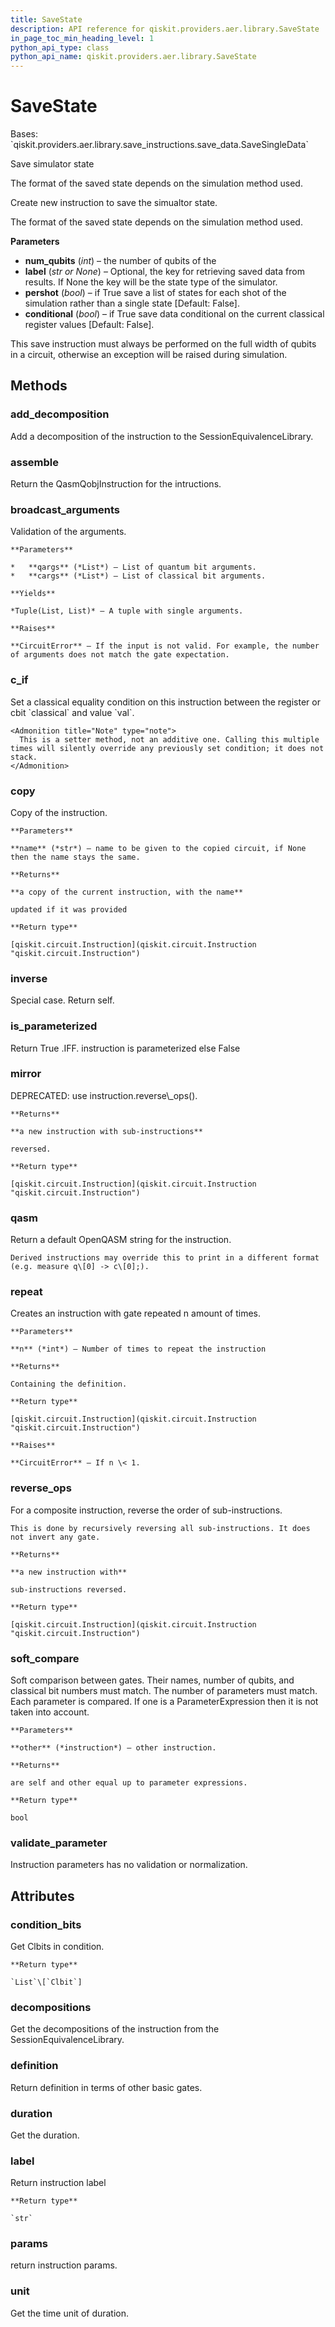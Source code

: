```yaml
---
title: SaveState
description: API reference for qiskit.providers.aer.library.SaveState
in_page_toc_min_heading_level: 1
python_api_type: class
python_api_name: qiskit.providers.aer.library.SaveState
---
```


# SaveState

<Class id="qiskit.providers.aer.library.SaveState" isDedicatedPage={true} github="https://github.com/qiskit/qiskit-aer/tree/stable/0.9/qiskit/providers/aer/library/save_instructions/save_state.py" signature="SaveState(num_qubits, label=None, pershot=False, conditional=False)" modifiers="class">
  Bases: `qiskit.providers.aer.library.save_instructions.save_data.SaveSingleData`

  Save simulator state

  The format of the saved state depends on the simulation method used.

  Create new instruction to save the simualtor state.

  The format of the saved state depends on the simulation method used.

  **Parameters**

  *   **num\_qubits** (*int*) – the number of qubits of the
  *   **label** (*str or None*) – Optional, the key for retrieving saved data from results. If None the key will be the state type of the simulator.
  *   **pershot** (*bool*) – if True save a list of states for each shot of the simulation rather than a single state \[Default: False].
  *   **conditional** (*bool*) – if True save data conditional on the current classical register values \[Default: False].

  <Admonition title="Note" type="note">
    This save instruction must always be performed on the full width of qubits in a circuit, otherwise an exception will be raised during simulation.
  </Admonition>

  ## Methods

  <span id="qiskit-providers-aer-library-savestate-add-decomposition" />

  ### add\_decomposition

  <Function id="qiskit.providers.aer.library.SaveState.add_decomposition" signature="SaveState.add_decomposition(decomposition)">
    Add a decomposition of the instruction to the SessionEquivalenceLibrary.
  </Function>

  <span id="qiskit-providers-aer-library-savestate-assemble" />

  ### assemble

  <Function id="qiskit.providers.aer.library.SaveState.assemble" signature="SaveState.assemble()">
    Return the QasmQobjInstruction for the intructions.
  </Function>

  <span id="qiskit-providers-aer-library-savestate-broadcast-arguments" />

  ### broadcast\_arguments

  <Function id="qiskit.providers.aer.library.SaveState.broadcast_arguments" signature="SaveState.broadcast_arguments(qargs, cargs)">
    Validation of the arguments.

    **Parameters**

    *   **qargs** (*List*) – List of quantum bit arguments.
    *   **cargs** (*List*) – List of classical bit arguments.

    **Yields**

    *Tuple(List, List)* – A tuple with single arguments.

    **Raises**

    **CircuitError** – If the input is not valid. For example, the number of arguments does not match the gate expectation.
  </Function>

  <span id="qiskit-providers-aer-library-savestate-c-if" />

  ### c\_if

  <Function id="qiskit.providers.aer.library.SaveState.c_if" signature="SaveState.c_if(classical, val)">
    Set a classical equality condition on this instruction between the register or cbit `classical` and value `val`.

    <Admonition title="Note" type="note">
      This is a setter method, not an additive one. Calling this multiple times will silently override any previously set condition; it does not stack.
    </Admonition>
  </Function>

  <span id="qiskit-providers-aer-library-savestate-copy" />

  ### copy

  <Function id="qiskit.providers.aer.library.SaveState.copy" signature="SaveState.copy(name=None)">
    Copy of the instruction.

    **Parameters**

    **name** (*str*) – name to be given to the copied circuit, if None then the name stays the same.

    **Returns**

    **a copy of the current instruction, with the name**

    updated if it was provided

    **Return type**

    [qiskit.circuit.Instruction](qiskit.circuit.Instruction "qiskit.circuit.Instruction")
  </Function>

  <span id="qiskit-providers-aer-library-savestate-inverse" />

  ### inverse

  <Function id="qiskit.providers.aer.library.SaveState.inverse" signature="SaveState.inverse()">
    Special case. Return self.
  </Function>

  <span id="qiskit-providers-aer-library-savestate-is-parameterized" />

  ### is\_parameterized

  <Function id="qiskit.providers.aer.library.SaveState.is_parameterized" signature="SaveState.is_parameterized()">
    Return True .IFF. instruction is parameterized else False
  </Function>

  <span id="qiskit-providers-aer-library-savestate-mirror" />

  ### mirror

  <Function id="qiskit.providers.aer.library.SaveState.mirror" signature="SaveState.mirror()">
    DEPRECATED: use instruction.reverse\_ops().

    **Returns**

    **a new instruction with sub-instructions**

    reversed.

    **Return type**

    [qiskit.circuit.Instruction](qiskit.circuit.Instruction "qiskit.circuit.Instruction")
  </Function>

  <span id="qiskit-providers-aer-library-savestate-qasm" />

  ### qasm

  <Function id="qiskit.providers.aer.library.SaveState.qasm" signature="SaveState.qasm()">
    Return a default OpenQASM string for the instruction.

    Derived instructions may override this to print in a different format (e.g. measure q\[0] -> c\[0];).
  </Function>

  <span id="qiskit-providers-aer-library-savestate-repeat" />

  ### repeat

  <Function id="qiskit.providers.aer.library.SaveState.repeat" signature="SaveState.repeat(n)">
    Creates an instruction with gate repeated n amount of times.

    **Parameters**

    **n** (*int*) – Number of times to repeat the instruction

    **Returns**

    Containing the definition.

    **Return type**

    [qiskit.circuit.Instruction](qiskit.circuit.Instruction "qiskit.circuit.Instruction")

    **Raises**

    **CircuitError** – If n \< 1.
  </Function>

  <span id="qiskit-providers-aer-library-savestate-reverse-ops" />

  ### reverse\_ops

  <Function id="qiskit.providers.aer.library.SaveState.reverse_ops" signature="SaveState.reverse_ops()">
    For a composite instruction, reverse the order of sub-instructions.

    This is done by recursively reversing all sub-instructions. It does not invert any gate.

    **Returns**

    **a new instruction with**

    sub-instructions reversed.

    **Return type**

    [qiskit.circuit.Instruction](qiskit.circuit.Instruction "qiskit.circuit.Instruction")
  </Function>

  <span id="qiskit-providers-aer-library-savestate-soft-compare" />

  ### soft\_compare

  <Function id="qiskit.providers.aer.library.SaveState.soft_compare" signature="SaveState.soft_compare(other)">
    Soft comparison between gates. Their names, number of qubits, and classical bit numbers must match. The number of parameters must match. Each parameter is compared. If one is a ParameterExpression then it is not taken into account.

    **Parameters**

    **other** (*instruction*) – other instruction.

    **Returns**

    are self and other equal up to parameter expressions.

    **Return type**

    bool
  </Function>

  <span id="qiskit-providers-aer-library-savestate-validate-parameter" />

  ### validate\_parameter

  <Function id="qiskit.providers.aer.library.SaveState.validate_parameter" signature="SaveState.validate_parameter(parameter)">
    Instruction parameters has no validation or normalization.
  </Function>

  ## Attributes

  ### condition\_bits

  <Attribute id="qiskit.providers.aer.library.SaveState.condition_bits">
    Get Clbits in condition.

    **Return type**

    `List`\[`Clbit`]
  </Attribute>

  ### decompositions

  <Attribute id="qiskit.providers.aer.library.SaveState.decompositions">
    Get the decompositions of the instruction from the SessionEquivalenceLibrary.
  </Attribute>

  ### definition

  <Attribute id="qiskit.providers.aer.library.SaveState.definition">
    Return definition in terms of other basic gates.
  </Attribute>

  ### duration

  <Attribute id="qiskit.providers.aer.library.SaveState.duration">
    Get the duration.
  </Attribute>

  ### label

  <Attribute id="qiskit.providers.aer.library.SaveState.label">
    Return instruction label

    **Return type**

    `str`
  </Attribute>

  ### params

  <Attribute id="qiskit.providers.aer.library.SaveState.params">
    return instruction params.
  </Attribute>

  ### unit

  <Attribute id="qiskit.providers.aer.library.SaveState.unit">
    Get the time unit of duration.
  </Attribute>
</Class>

